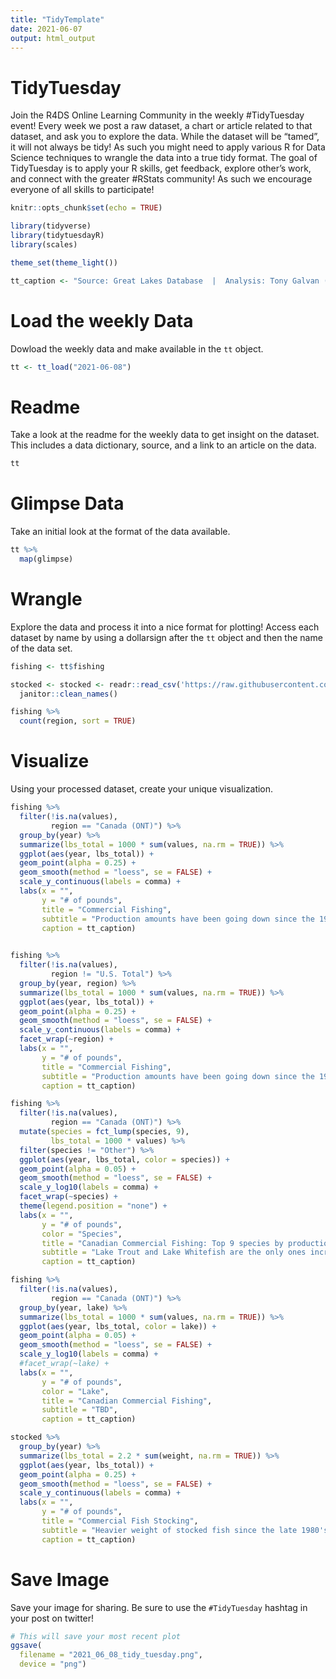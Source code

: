 ```yaml
---
title: "TidyTemplate"
date: 2021-06-07
output: html_output
---
```


# TidyTuesday

Join the R4DS Online Learning Community in the weekly #TidyTuesday event!
Every week we post a raw dataset, a chart or article related to that dataset, and ask you to explore the data.
While the dataset will be “tamed”, it will not always be tidy! As such you might need to apply various R for Data Science techniques to wrangle the data into a true tidy format.
The goal of TidyTuesday is to apply your R skills, get feedback, explore other’s work, and connect with the greater #RStats community!
As such we encourage everyone of all skills to participate!

```r

knitr::opts_chunk$set(echo = TRUE)

library(tidyverse)
library(tidytuesdayR)
library(scales)

theme_set(theme_light())

tt_caption <- "Source: Great Lakes Database  |  Analysis: Tony Galvan (@GDataScience1)"

```

# Load the weekly Data

Dowload the weekly data and make available in the `tt` object.

```r

tt <- tt_load("2021-06-08")

```


# Readme

Take a look at the readme for the weekly data to get insight on the dataset.
This includes a data dictionary, source, and a link to an article on the data.

```r

tt

```


# Glimpse Data

Take an initial look at the format of the data available.

```r

tt %>% 
  map(glimpse)

```

# Wrangle

Explore the data and process it into a nice format for plotting! Access each dataset by name by using a dollarsign after the `tt` object and then the name of the data set.

```r

fishing <- tt$fishing

stocked <- stocked <- readr::read_csv('https://raw.githubusercontent.com/rfordatascience/tidytuesday/master/data/2021/2021-06-08/stocked.csv') %>%
  janitor::clean_names()

```

```r

fishing %>%
  count(region, sort = TRUE)


```


# Visualize

Using your processed dataset, create your unique visualization.

```r

fishing %>%
  filter(!is.na(values),
         region == "Canada (ONT)") %>%
  group_by(year) %>%
  summarize(lbs_total = 1000 * sum(values, na.rm = TRUE)) %>%
  ggplot(aes(year, lbs_total)) +
  geom_point(alpha = 0.25) +
  geom_smooth(method = "loess", se = FALSE) +
  scale_y_continuous(labels = comma) +
  labs(x = "",
       y = "# of pounds",
       title = "Commercial Fishing",
       subtitle = "Production amounts have been going down since the 1930's",
       caption = tt_caption)
  
```


```r

fishing %>%
  filter(!is.na(values),
         region != "U.S. Total") %>%
  group_by(year, region) %>%
  summarize(lbs_total = 1000 * sum(values, na.rm = TRUE)) %>%
  ggplot(aes(year, lbs_total)) +
  geom_point(alpha = 0.25) +
  geom_smooth(method = "loess", se = FALSE) +
  scale_y_continuous(labels = comma) +
  facet_wrap(~region) +
  labs(x = "",
       y = "# of pounds",
       title = "Commercial Fishing",
       subtitle = "Production amounts have been going down since the 1930's",
       caption = tt_caption)

```


```r

fishing %>%
  filter(!is.na(values),
         region == "Canada (ONT)") %>%
  mutate(species = fct_lump(species, 9),
         lbs_total = 1000 * values) %>%
  filter(species != "Other") %>%
  ggplot(aes(year, lbs_total, color = species)) +
  geom_point(alpha = 0.05) +
  geom_smooth(method = "loess", se = FALSE) +
  scale_y_log10(labels = comma) +
  facet_wrap(~species) +
  theme(legend.position = "none") +
  labs(x = "",
       y = "# of pounds",
       color = "Species",
       title = "Canadian Commercial Fishing: Top 9 species by production",
       subtitle = "Lake Trout and Lake Whitefish are the only ones increasing",
       caption = tt_caption)

```

```r

fishing %>%
  filter(!is.na(values),
         region == "Canada (ONT)") %>% 
  group_by(year, lake) %>%
  summarize(lbs_total = 1000 * sum(values, na.rm = TRUE)) %>%
  ggplot(aes(year, lbs_total, color = lake)) +
  geom_point(alpha = 0.05) +
  geom_smooth(method = "loess", se = FALSE) +
  scale_y_log10(labels = comma) +
  #facet_wrap(~lake) +
  labs(x = "",
       y = "# of pounds",
       color = "Lake",
       title = "Canadian Commercial Fishing",
       subtitle = "TBD",
       caption = tt_caption)

```


```r

stocked %>%
  group_by(year) %>%
  summarize(lbs_total = 2.2 * sum(weight, na.rm = TRUE)) %>%
  ggplot(aes(year, lbs_total)) +
  geom_point(alpha = 0.25) +
  geom_smooth(method = "loess", se = FALSE) +
  scale_y_continuous(labels = comma) +
  labs(x = "",
       y = "# of pounds",
       title = "Commercial Fish Stocking",
       subtitle = "Heavier weight of stocked fish since the late 1980's",
       caption = tt_caption)

```

# Save Image

Save your image for sharing. Be sure to use the `#TidyTuesday` hashtag in your post on twitter! 

```r

# This will save your most recent plot
ggsave(
  filename = "2021_06_08_tidy_tuesday.png",
  device = "png")

```
